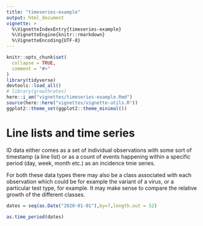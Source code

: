 ```yaml
---
title: "timeseries-example"
output: html_document
vignette: >
  %\VignetteIndexEntry{timeseries-example}
  %\VignetteEngine{knitr::rmarkdown}
  %\VignetteEncoding{UTF-8}
---
```


```r
knitr::opts_chunk$set(
  collapse = TRUE,
  comment = "#>"
)
library(tidyverse)
devtools::load_all()
# library(growthrates)
here::i_am("vignettes/timeseries-example.Rmd")
source(here::here("vignettes/vignette-utils.R"))
ggplot2::theme_set(ggplot2::theme_minimal())
```

# Line lists and time series

ID data either comes as a set of individual observations with some sort of 
timestamp (a line list) or as a count of events happening within a specific 
period (day, week, month etc.) as an incidence tmie series.

For both these data types there may also be a class associated with each 
observation which could be for example the variant of a virus, or a particular
test type, for example. It may make sense to compare the relative growth of the
different classes.

```r
dates = seq(as.Date("2020-01-01"),by=7,length.out = 52)

as.time_period(dates)
```
